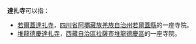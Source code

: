 '''達扎寺'''可以指：
* [[若爾蓋達扎寺|若爾蓋達扎寺]]，[[四川省|四川省]][[阿壩藏族羌族自治州|阿壩藏族羌族自治州]][[若爾蓋縣|若爾蓋縣]]的一座寺院。
* [[堆龍德慶達扎寺|堆龍德慶達扎寺]]，[[西藏自治區|西藏自治區]][[拉薩市|拉薩市]][[堆龍德慶區|堆龍德慶區]]的一座寺院。


{{Disambig|消歧義索引|Cat=三字佛寺消歧義}}